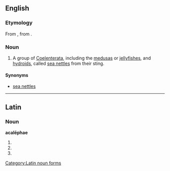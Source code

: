 {{also|Acalephae}}
==English==
{{wikipedia|Medusa (biology)}}
{{wikipedia|Coelenterata}}
===Etymology===
From {{etyl|la|en}} {{m|la|acalēphē||nettle}}, from {{etyl|grc|en}} {{term|ἀκαλήφη||tr=akalēphē|stinging nettle|lang=grc}}.

===Noun===
{{en-plural noun}}

# A group of [[Coelenterata]], including the [[medusa]]s or [[jellyfish]]es, and [[hydroid]]s, called [[sea nettle]]s from their sting.

====Synonyms====
* [[sea nettle]]s

----

==Latin==

===Noun===
'''acalēphae''' {{g|f}}

# {{inflection of|acalēphē||dat|s|lang=la}}
# {{inflection of|acalēphē||nom|p|lang=la}}
# {{inflection of|acalēphē||voc|p|lang=la}}

[[Category:Latin noun forms]]